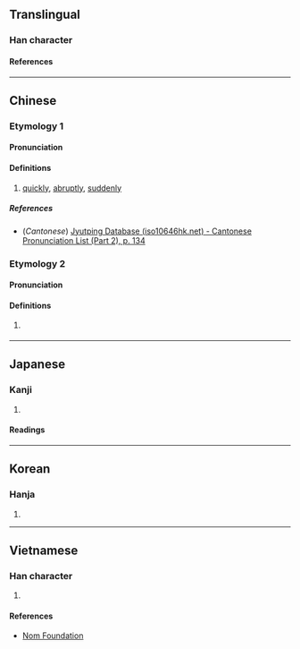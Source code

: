 {{character info}}
==Translingual==

===Han character===
{{Han char|rn=76|rad=欠|as=08|sn=12|four=97882|canj=FFNO|ids=⿰炎欠}}

====References====
{{Han ref|kx=0568.160|dkj=16099|dj=0957.020|hdz=32144.040|uh=6B3B}}

----

==Chinese==
{{zh-forms|alt=歘}}

===Etymology 1===

====Pronunciation====
{{zh-pron
|m=xū
|c=fat1<!--,caat3-->
|mc=y
|oc=y
|ma=
|cat=a
}}{{attention|zh|caat3?}}

====Definitions====
{{zh-hanzi}}

# [[quickly]], [[abruptly]], [[suddenly]]

=====References=====
* (''Cantonese'') [http://www.iso10646hk.net/jp/document/download.jsp Jyutping Database (iso10646hk.net) - Cantonese Pronunciation List (Part 2), p. 134]

===Etymology 2===

====Pronunciation====
{{zh-pron
|m=chuā
|cat=
}}

====Definitions====
{{zh-hanzi}}

# {{lb|zh|onomatopoeia}} {{rfdef|zh}}

----

==Japanese==

===Kanji===
{{ja-kanji|grade=|rs=欠08}}

# {{rfdef|ja|sort=欠08}}

====Readings====
{{ja-readings
|on=くつ, くち
}}

----

==Korean==

===Hanja===
{{ko-hanja|훌}}

# {{rfdef|ko|sort=欠08}}

----

==Vietnamese==

===Han character===
{{vi-readings|rs=欠08|reading=hư}}

# {{rfdef|vi|sort=欠08}}

====References====
* [http://nomfoundation.org/common/nom_details.php?codepoint=6b3b Nom Foundation]